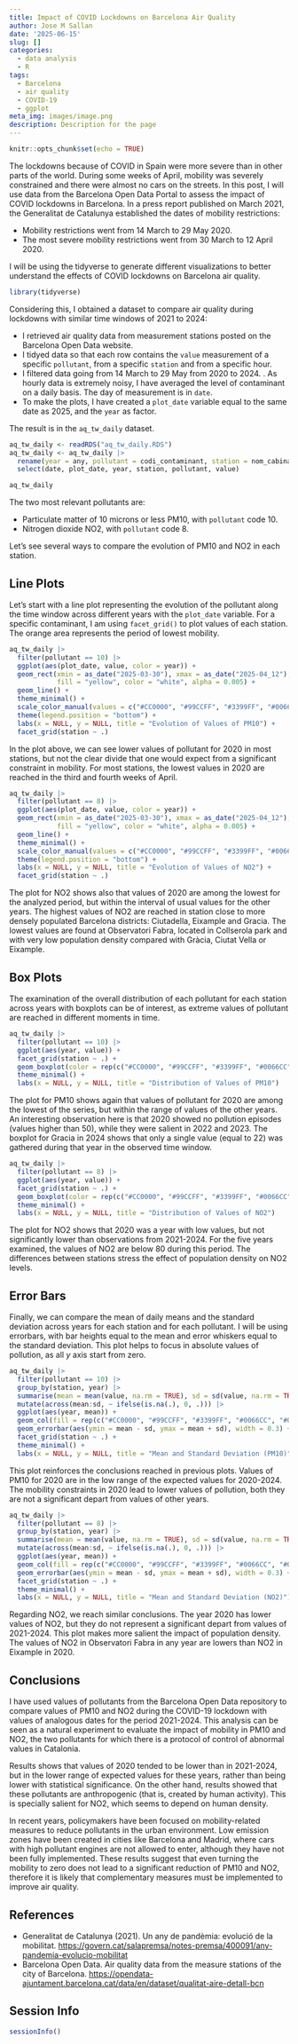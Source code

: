 ```yaml
---
title: Impact of COVID Lockdowns on Barcelona Air Quality
author: Jose M Sallan
date: '2025-06-15'
slug: []
categories:
  - data analysis
  - R
tags:
  - Barcelona
  - air quality
  - COVID-19
  - ggplot
meta_img: images/image.png
description: Description for the page
---
```


```r
knitr::opts_chunk$set(echo = TRUE)
```

The lockdowns because of COVID in Spain were more severe than in other parts of the world. During some weeks of April, mobility was severely constrained and there were almost no cars on the streets. In this post, I will use data from the Barcelona Open Data Portal to assess the impact of COVID lockdowns in Barcelona. In a press report published on March 2021, the Generalitat de Catalunya established the dates of mobility restrictions:

- Mobility restrictions went from 14 March to 29 May 2020.
- The most severe mobility restrictions went from 30 March to 12 April 2020.

I will be using the tidyverse to generate different visualizations to better understand the effects of COVID lockdowns on Barcelona air quality.

```r
library(tidyverse)
```

Considering this, I obtained a dataset to compare air quality during lockdowns with similar time windows of 2021 to 2024:

- I retrieved air quality data from measurement stations posted on the Barcelona Open Data website.
- I tidyed data so that each row contains the `value` measurement of a specific `pollutant`, from a specific `station` and from a specific hour.
- I filtered data going from 14 March to 29 May from 2020 to 2024.
. As hourly data is extremely noisy, I have averaged the level of contaminant on a daily basis. The day of measurement is in `date`.
- To make the plots, I have created a `plot_date` variable equal to the same date as 2025, and the `year` as factor.

The result is in the `aq_tw_daily` dataset.

```r
aq_tw_daily <- readRDS("aq_tw_daily.RDS")
aq_tw_daily <- aq_tw_daily |>
  rename(year = any, pollutant = codi_contaminant, station = nom_cabina) |>
  select(date, plot_date, year, station, pollutant, value)
```

```r
aq_tw_daily
```

The two most relevant pollutants are:

- Particulate matter of 10 microns or less PM10, with `pollutant`  code 10.
- Nitrogen dioxide NO2, with  `pollutant`  code 8.

Let's see several ways to compare the evolution of PM10 and NO2 in each station.

## Line Plots

Let's start with a line plot representing the evolution of the pollutant along the time window across different years with the `plot_date` variable. For a specific contaminant, I am using `facet_grid()` to plot values of each station. The orange area represents the period of lowest mobility.


```r
aq_tw_daily |>
  filter(pollutant == 10) |>
  ggplot(aes(plot_date, value, color = year)) +
  geom_rect(xmin = as_date("2025-03-30"), xmax = as_date("2025-04_12"), ymin = 0, ymax = 60,
            fill = "yellow", color = "white", alpha = 0.005) +
  geom_line() +
  theme_minimal() +
  scale_color_manual(values = c("#CC0000", "#99CCFF", "#3399FF", "#0066CC", "#003366")) +
  theme(legend.position = "bottom") +
  labs(x = NULL, y = NULL, title = "Evolution of Values of PM10") + 
  facet_grid(station ~ .)
```

In the plot above, we can see lower values of pollutant for 2020 in most stations, but not the clear divide that one would expect from a significant constraint in mobility. For most stations, the lowest values in 2020 are reached in the third and fourth weeks of April.

```r
aq_tw_daily |>
  filter(pollutant == 8) |>
  ggplot(aes(plot_date, value, color = year)) +
  geom_rect(xmin = as_date("2025-03-30"), xmax = as_date("2025-04_12"), ymin = 0, ymax = 80,
            fill = "yellow", color = "white", alpha = 0.005) +
  geom_line() +
  theme_minimal() +
  scale_color_manual(values = c("#CC0000", "#99CCFF", "#3399FF", "#0066CC", "#003366")) +
  theme(legend.position = "bottom") +
  labs(x = NULL, y = NULL, title = "Evolution of Values of NO2") + 
  facet_grid(station ~ .)
```

The plot for NO2 shows also that values of 2020 are among the lowest for the analyzed period, but within the interval of usual values for the other years. The highest values of NO2 are reached in station close to more densely populated Barcelona districts: Ciutadella, Eixample and Gracia. The lowest values are found at Observatori Fabra, located in Collserola park and with very low population density compared with Gràcia, Ciutat Vella or Eixample.

## Box Plots

The examination of the overall distribution of each pollutant for each station across years with boxplots can be of interest, as extreme values of pollutant are reached in different moments in time.

```r
aq_tw_daily |>
  filter(pollutant == 10) |>
  ggplot(aes(year, value)) +
  facet_grid(station ~ .) +
  geom_boxplot(color = rep(c("#CC0000", "#99CCFF", "#3399FF", "#0066CC", "#003366"), 6)) +
  theme_minimal() +
  labs(x = NULL, y = NULL, title = "Distribution of Values of PM10")
```

The plot for PM10 shows again that values of pollutant for 2020 are among the lowest of the series, but within the range of values of the other years. An interesting observation here is that 2020 showed no pollution episodes (values higher than 50), while they were salient in 2022 and 2023. The boxplot for Gracia in 2024 shows that only a single value (equal to 22) was gathered during that year in the observed time window.

```r
aq_tw_daily |>
  filter(pollutant == 8) |>
  ggplot(aes(year, value)) +
  facet_grid(station ~ .) +
  geom_boxplot(color = rep(c("#CC0000", "#99CCFF", "#3399FF", "#0066CC", "#003366"), 8)) +
  theme_minimal() +
  labs(x = NULL, y = NULL, title = "Distribution of Values of NO2")
```

The plot for NO2 shows that 2020 was a year with low values, but not significantly lower than observations from 2021-2024. For the five years examined, the values of NO2 are below 80 during this period. The differences between stations stress the effect of population density on NO2 levels.

## Error Bars

Finally, we can compare the mean of daily means and the standard deviation across years for each station and for each pollutant. I will be using errorbars, with bar heights equal to the mean and error whiskers equal to the standard deviation. This plot helps to focus in absolute values of pollution, as all *y* axis start from zero.

```r
aq_tw_daily |>
  filter(pollutant == 10) |>
  group_by(station, year) |>
  summarise(mean = mean(value, na.rm = TRUE), sd = sd(value, na.rm = TRUE), .groups = "drop") |>
  mutate(across(mean:sd, ~ ifelse(is.na(.), 0, .))) |>
  ggplot(aes(year, mean)) +
  geom_col(fill = rep(c("#CC0000", "#99CCFF", "#3399FF", "#0066CC", "#003366"), 6), alpha = 0.5) +
  geom_errorbar(aes(ymin = mean - sd, ymax = mean + sd), width = 0.3) +
  facet_grid(station ~ .) +
  theme_minimal() +
  labs(x = NULL, y = NULL, title = "Mean and Standard Deviation (PM10)")
```

This plot reinforces the conclusions reached in previous plots. Values of PM10 for 2020 are in the low range of the expected values for 2020-2024. The mobility constraints in 2020 lead to lower values of pollution, both they are not a significant depart from values of other years.

```r
aq_tw_daily |>
  filter(pollutant == 8) |>
  group_by(station, year) |>
  summarise(mean = mean(value, na.rm = TRUE), sd = sd(value, na.rm = TRUE), .groups = "drop") |>
  mutate(across(mean:sd, ~ ifelse(is.na(.), 0, .))) |>
  ggplot(aes(year, mean)) +
  geom_col(fill = rep(c("#CC0000", "#99CCFF", "#3399FF", "#0066CC", "#003366"), 8), alpha = 0.5) +
  geom_errorbar(aes(ymin = mean - sd, ymax = mean + sd), width = 0.3) +
  facet_grid(station ~ .) +
  theme_minimal() +
  labs(x = NULL, y = NULL, title = "Mean and Standard Deviation (NO2)")
```

Regarding NO2, we reach similar conclusions. The year 2020 has lower values of NO2, but they do not represent a significant depart from values of 2021-2024. This plot makes more salient the impact of population density. The values of NO2 in Observatori Fabra in any year are lowers than NO2 in Eixample in 2020.

## Conclusions

I have used values of pollutants from the Barcelona Open Data repository to compare values of PM10 and NO2 during the COVID-19 lockdown with values of analogous dates for the period 2021-2024. This analysis can be seen as a natural experiment to evaluate the impact of mobility in PM10 and NO2, the two pollutants for which there is a protocol of control of abnormal values in Catalonia.

Results shows that values of 2020 tended to be lower than in 2021-2024, but in the lower range of expected values for these years, rather than being lower with statistical significance. On the other hand, results showed that these pollutants are anthropogenic (that is, created by human activity). This is specially salient for NO2, which seems to depend on human density.

In recent years, policymakers have been focused on mobility-related measures to reduce pollutants in the urban environment. Low emission zones have been created in cities like Barcelona and Madrid, where cars with high pollutant engines are not allowed to enter, although they have not been fully implemented. These results suggest that even turning the mobility to zero does not lead to a significant reduction of PM10 and NO2, therefore it is likely that complementary measures must be implemented to improve air quality.

## References

- Generalitat de Catalunya (2021). Un any de pandèmia: evolució de la mobilitat. <https://govern.cat/salapremsa/notes-premsa/400091/any-pandemia-evolucio-mobilitat>
- Barcelona Open Data. Air quality data from the measure stations of the city of Barcelona. <https://opendata-ajuntament.barcelona.cat/data/en/dataset/qualitat-aire-detall-bcn>

## Session Info

```r
sessionInfo()
```


